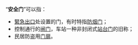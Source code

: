 “'''安全门'''”可以指：
*[[緊急出口|緊急出口]]处设置的门，有时特指[[防烟门|防烟门]]；
*控制通行的[[闸门|闸门]]，车站一种非封闭式[[站台门|站台门]]的旧称；
*民居防盗用[[门扉|门扉]]。

{{disambig|CAT=三字消歧义}}